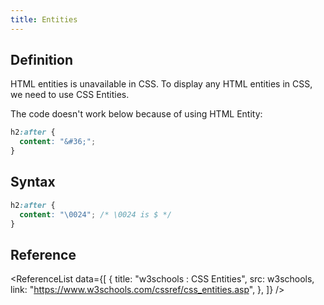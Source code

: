 ```yaml
---
title: Entities
---
```



## Definition

<TH>HTML entities is unavailable in CSS</TH>. To display any HTML entities in
CSS, we need to use CSS Entities.

The code doesn't work below because of using HTML Entity:

```css {2}
h2:after {
  content: "&#36;";
}
```

## Syntax

```css {2}
h2:after {
  content: "\0024"; /* \0024 is $ */
}
```

## Reference

<ReferenceList
  data={[
    {
      title: "w3schools : CSS Entities",
      src: w3schools,
      link: "https://www.w3schools.com/cssref/css_entities.asp",
    },
  ]}
/>
